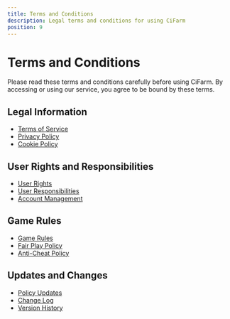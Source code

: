 ```yaml
---
title: Terms and Conditions
description: Legal terms and conditions for using CiFarm
position: 9
---
```


# Terms and Conditions

Please read these terms and conditions carefully before using CiFarm. By accessing or using our service, you agree to be bound by these terms.

## Legal Information

- [Terms of Service](/terms-and-conditions/terms-of-service)
- [Privacy Policy](/terms-and-conditions/privacy-policy)
- [Cookie Policy](/terms-and-conditions/cookie-policy)

## User Rights and Responsibilities

- [User Rights](/terms-and-conditions/user-rights)
- [User Responsibilities](/terms-and-conditions/user-responsibilities)
- [Account Management](/terms-and-conditions/account-management)

## Game Rules

- [Game Rules](/terms-and-conditions/game-rules)
- [Fair Play Policy](/terms-and-conditions/fair-play)
- [Anti-Cheat Policy](/terms-and-conditions/anti-cheat)

## Updates and Changes

- [Policy Updates](/terms-and-conditions/updates)
- [Change Log](/terms-and-conditions/changes)
- [Version History](/terms-and-conditions/versions) 